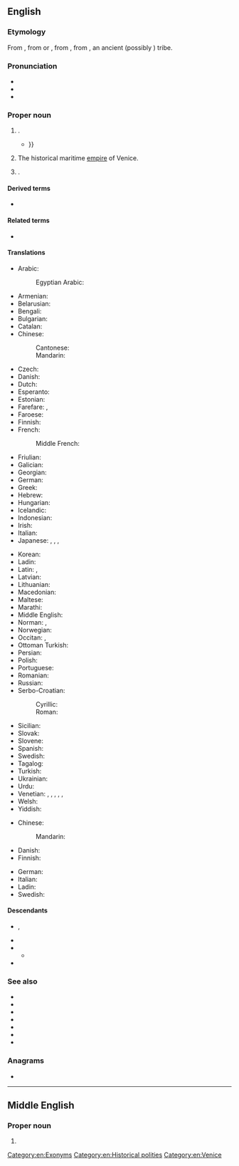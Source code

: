 ==English==
{{wikipedia}}

===Etymology===
From {{inh|en|enm|Venyse}}, from {{der|en|fro|Venise}} or {{der|en|roa-oit|-}}, from {{der|en|ML.|Venetia}}, from {{der|en|la|Veneti}}, an ancient (possibly {{etyl|xil|en}}) tribe.

===Pronunciation===
* {{IPA|en|/ˈvɛnɪs/}}
* {{audio|en|LL-Q1860 (eng)-Vealhurl-Venice.wav|Audio (UK)}}
* {{rhymes|en|ɛnɪs|s=2}}

===Proper noun===
{{en-proper noun|s}}

# {{place|en|maritime city/and/associated province|r/Veneto|c/Italy}}.
#* {{quote-text|en|year=2010|author=Graham Holderness|title=Shakespeare and Venice|page=141|isbn=0754666069|passage=As I indicated at the outset, for us Shakespeare's Venetian plays lie between the early modern republic described in Chapter 2, and all the subsequent '''Venices''' of our experience, education and imagination, {{...}}}}
# The historical maritime [[empire]] of Venice.
# {{place|en|neighborhood|city/Los Angeles|s/California}}.

====Derived terms====
* {{l|en|Most Serene Republic of Venice}}

====Related terms====
* {{l|en|Venetian}}

====Translations====
{{trans-top|city and province in Italy}}
* Arabic: {{t|ar|اَلْبُنْدُقِيَّة|f}}
*: Egyptian Arabic: {{t|arz|فينيسيا|f|tr=vinesya}}
* Armenian: {{t|hy|Վենետիկ}}
* Belarusian: {{t|be|Вене́цыя|f}}
* Bengali: {{t|bn|বন্দুকিয়া}}
* Bulgarian: {{t|bg|Вене́ция|f}}
* Catalan: {{t|ca|Venècia|f}}
* Chinese:
*: Cantonese: {{t|yue|威尼斯|tr=wai1 nei4 si1|sc=Hani}}
*: Mandarin: {{t+|cmn|威尼斯|tr=Wēinísī|sc=Hani}}
* Czech: {{t+|cs|Benátky|f-p}}
* Danish: {{t+|da|Venedig}}
* Dutch: {{t+|nl|Venetië|n}}
* Esperanto: {{t|eo|Venecio}}
* Estonian: {{t+|et|Veneetsia}}
* Farefare: {{t|gur|Venetia}} {{qualifier|Italian city}}, {{t|gur|Vɛnɩsɩ}} {{qualifier|Californian city}}
* Faroese: {{t|fo|Venesia}}
* Finnish: {{t+|fi|Venetsia}}
* French: {{t+|fr|Venise|f}}
*: Middle French: {{t|frm|Venisse}}
* Friulian: {{t|fur|Vignesie|f}}
* Galician: {{t+|gl|Venecia}}
* Georgian: {{t|ka|ვენეცია|sc=Geor}}
* German: {{t+|de|Venedig|n}}
* Greek: {{t+|el|Βενετία|f}}
* Hebrew: {{t|he|ונציה|f|tr=Venetsia}}
* Hungarian: {{t+|hu|Velence}}
* Icelandic: {{t|is|Feneyjar|f-p}}
* Indonesian: {{t|id|Venesia}}
* Irish: {{t|ga|Veinéis|f}}
* Italian: {{t+|it|Venezia|f}}
* Japanese: {{t|ja|ベネチア|tr=Benechia}}, {{t|ja|ヴェネツィア|tr=Venetsia}}, {{t|ja|ベニス|tr=Benisu}}, {{t|ja|ヴェニス|tr=Venisu}}
{{trans-mid}}
* Korean: {{t|ko|^베니스}}
* Ladin: {{t|lld|Unieja|f}}
* Latin: {{t+|la|Venetiae|f-p}}, {{t+|la|Venetia|f}}
* Latvian: {{t|lv|Venēcija|f}}
* Lithuanian: {{t|lt|Venecija|f}}
* Macedonian: {{t|mk|Вене́ција|f}}
* Maltese: {{t|mt|Venezja}}
* Marathi: {{t|mr|व्हेनीस|m|n}}
* Middle English: {{t|enm|Venyse}}
* Norman: {{t|nrf|Venise|f}}, {{t|nrf|V'nise|f}}
* Norwegian: {{t|no|Venezia}}
* Occitan: {{t|oc|Venècia|f}}, {{t|oc|Venèsia|f}}
* Ottoman Turkish: {{t|ota|وندیك|tr=Venedik}}
* Persian: {{t+|fa|ونیز|tr=veniz}}
* Polish: {{t+|pl|Wenecja|f}}
* Portuguese: {{t+|pt|Veneza|f}}
* Romanian: {{t|ro|Veneția|f}}
* Russian: {{t+|ru|Вене́ция|f}}
* Serbo-Croatian:
*: Cyrillic: {{t|sh|Венеција|f|sc=Cyrl}}
*: Roman: {{t+|sh|Venecija|f}}
* Sicilian: {{t|scn|Vinezzia|f}}
* Slovak: {{t|sk|Benátky|f-p}}
* Slovene: {{t+|sl|Benétke|f-p}}
* Spanish: {{t+|es|Venecia|f}}
* Swedish: {{t+|sv|Venedig}}
* Tagalog: {{t|tl|Benesya}}
* Turkish: {{t+|tr|Venedik}}
* Ukrainian: {{t|uk|Вене́ція|f}}
* Urdu: {{t|ur|وینس|tr=veenis|m}}
* Venetian: {{t|vec|Venesia|f}}, {{t|vec|Venexia|f}}, {{t+|vec|Venèsia|f}}, {{t|vec|Venèxia|f}}, {{t|vec|Venezsia|f}}, {{t|vec|Venèzsia|f}}
* Welsh: {{t|cy|Fenis|f}}
* Yiddish: {{t|yi|ווענעציע|f}}
{{trans-bottom}}

{{trans-top|empire}}
* Chinese:
*: Mandarin: {{t-needed|cmn}}
* Danish: {{t+|da|Venedig}}
* Finnish: {{t+|fi|Venetsia}}
{{trans-mid}}
* German: {{t+|de|Venedig|n}}
* Italian: {{t+|it|Venezia|f}}
* Ladin: {{t|lld|Unieja|f}}
* Swedish: {{t+|sv|Venedig}}
{{trans-bottom}}

====Descendants====
* {{desc|bor=1|ja|ベニス|tr=Benisu}}, {{ja-r|ヴェニス|caps=y}}
* {{desc|bor=1|ko|^베니스}}
* {{desc|bor=1|cmn|威尼斯|tr=Wēinísī}}
** {{desc|bor=1|yue|威尼斯|tr=wai1 nei4 si1}}
* {{desc|bor=1|cy|Fenis}}

===See also===
* {{l|en|Venezia}}
* {{l|en|Cannaregio}}
* {{l|en|Castello}}
* {{l|en|Dorsoduro}}
* {{l|en|San Marco}}
* {{l|en|San Polo}}
* {{l|en|Santa Croce}}

===Anagrams===
* {{anagrams|en|a=ceeinv|evince}}

[[Category:en:Exonyms]]
[[Category:en:Historical polities]]
[[Category:en:Venice]]

----

==Middle English==

===Proper noun===
{{head|enm|proper noun}}

# {{alternative form of|enm|Venyse}}
